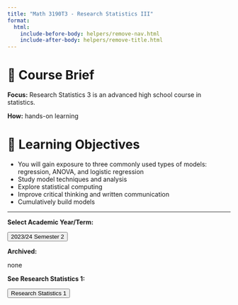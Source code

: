 ```yaml
---
title: "Math 3190T3 - Research Statistics III"
format:
  html:
    include-before-body: helpers/remove-nav.html
    include-after-body: helpers/remove-title.html
---
```


# 📑 Course Brief

**Focus:** Research Statistics 3 is an advanced high school course in statistics.	

**How:** hands-on learning

# 🎯 Learning Objectives

- You will gain exposure to three commonly used types of models: regression, ANOVA, and logistic regression
- Study model techniques and analysis
- Explore statistical computing
- Improve critical thinking and written communication
- Cumulatively build models

-----------------

**Select Academic Year/Term:**

<a href="2024s2/index.qmd">
    <button class="button-61">2023/24 Semester 2</button>
</a>

**Archived:**

none

**See Research Statistics 1:**

<a href="https://tjhsststats.github.io/RGuides/">
    <button class="button-61">Research Statistics 1</button>
</a>


